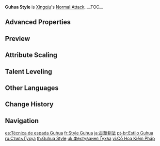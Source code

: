 {{Talent Infobox
|image         = Talent Guhua Style.png
|character     = Xingqiu
|type          = Normal Attack
|info          = '''Normal Attack'''<br />Performs up to 5 rapid strikes.<br /><br />'''Charged Attack'''<br />Consumes a certain amount of Stamina to unleash 2 rapid sword strikes.<br /><br />'''Plunging Attack'''<br />Plunges from mid-air to strike the ground below, damaging opponents along the path and dealing [[AoE]] DMG upon impact.
|hit1          = 46.6–99.6%
|hit2          = 47.6–101%
|hit3          = 28.6–61% (×2)
|hit4          = 56–119%
|hit5          = 35.9–76.6% (×2)
|charged       = 47.3+56.2%–101+120%
|chargedStamina= 20
|plunge        = 63.9–135%
|plungeLow     = 128–271%
|plungeHigh    = 160–338%
|scale_att1    = ATK
}}
'''Guhua Style''' is [[Xingqiu]]'s [[Normal Attack]].
__TOC__
{{Clr}}
==Advanced Properties==
{{Advanced Properties
|title   = Normal Attack 1-Hit
|gu      = 1U
|icdtag  = Normal Attack
|icdtype = 2.5s/3 Hits
|poise   = 47.7
|impulse = 3

|title2   = Normal Attack 2-Hit
|gu2      = 1U
|icdtag2  = Normal Attack
|icdtype2 = 2.5s/3 Hits
|poise2   = 49.5
|impulse2 = 3

|title3   = Normal Attack 3-Hit A
|gu3      = 1U
|icdtag3  = Normal Attack
|icdtype3 = 2.5s/3 Hits
|poise3   = 29.3
|impulse3 = 3

|title4   = Normal Attack 3-Hit B
|gu4      = 1U
|icdtag4  = Normal Attack
|icdtype4 = 2.5s/3 Hits
|poise4   = 29.3
|impulse4 = 3

|title5   = Normal Attack 4-Hit
|gu5      = 1U
|icdtag5  = Normal Attack
|icdtype5 = 2.5s/3 Hits
|poise5   = 57.6
|impulse5 = 3

|title6   = Normal Attack 5-Hit A
|gu6      = 1U
|icdtag6  = Normal Attack
|icdtype6 = 2.5s/3 Hits
|poise6   = 36.81
|impulse6 = Air, 0, 450

|title7   = Normal Attack 5-Hit B
|gu7      = 1U
|icdtag7  = Normal Attack
|icdtype7 = 2.5s/3 Hits
|poise7   = 36.81
|impulse7 = 6

|title8   = Charged Attack 1-Hit
|gu8      = 1U
|icdtag8  = Normal Attack
|icdtype8 = 2.5s/3 Hits
|poise8   = 50.3
|impulse8 = 2

|title9   = Charged Attack 2-Hit
|gu9      = 1U
|icdtag9  = Normal Attack
|icdtype9 = 2.5s/3 Hits
|poise9   = 50.3
|impulse9 = 6

|title10   = Plunging Attack Collision
|gu10      = 0U
|icdtag10  = none
|poise10   = 25
|impulse10 = 2

|title11   = Low Plunge
|gu11      = 1U
|icdtag11  = none
|poise11   = 100
|impulse11 = 4
|blunt11   = 1

|title12   = High Plunge
|gu12      = 1U
|icdtag12  = none
|poise12   = 150
|impulse12 = 7
|blunt12   = 1
}}

==Preview==
{{Preview
|file1=Guhua Style Normal Preview
|caption1=Normal Attack

|file2=Guhua Style Charged Preview
|caption2=Charged Attack

|file3=Guhua Style Plunge Preview
|caption3=Plunging Attack
}}

==Attribute Scaling==
{{Talent Scaling
|talentType=Normal Attack
|levels=11
|order=hit1,hit2,hit3,hit4,hit5,charged_title,charged,stamina,plunge_title,plunge,plungelow,plungehigh
|titles=1-Hit DMG (%),2-Hit DMG (%),3-Hit DMG (%),4-Hit DMG (%),5-Hit DMG (%),Charged Attack,Charged Attack DMG (%),Charged Attack Stamina Cost,Plunging Attack,Plunge DMG (%),Low Plunge DMG (%),High Plunge DMG (%)
|hit1_1=46.61
|hit1_2=50.41
|hit1_3=54.2
|hit1_4=59.62
|hit1_5=63.41
|hit1_6=67.75
|hit1_7=73.71
|hit1_8=79.67
|hit1_9=85.64
|hit1_10=92.14
|hit1_11=99.59
|hit2_1=47.64
|hit2_2=51.52
|hit2_3=55.4
|hit2_4=60.94
|hit2_5=64.82
|hit2_6=69.25
|hit2_7=75.34
|hit2_8=81.44
|hit2_9=87.53
|hit2_10=94.18
|hit2_11=101.8
|hit3_1=28.55+28.55
|hit3_2=30.88+30.88
|hit3_3=33.2+33.2
|hit3_4=36.52+36.52
|hit3_5=38.84+38.84
|hit3_6=41.5+41.5
|hit3_7=45.15+45.15
|hit3_8=48.8+48.8
|hit3_9=52.46+52.46
|hit3_10=56.44+56.44
|hit3_11=61+61
|hit4_1=55.99
|hit4_2=60.54
|hit4_3=65.1
|hit4_4=71.61
|hit4_5=76.17
|hit4_6=81.38
|hit4_7=88.54
|hit4_8=95.7
|hit4_9=102.86
|hit4_10=110.67
|hit4_11=119.62
|hit5_1=35.86+35.86
|hit5_2=38.78+38.78
|hit5_3=41.7+41.7
|hit5_4=45.87+45.87
|hit5_5=48.79+48.79
|hit5_6=52.13+52.13
|hit5_7=56.71+56.71
|hit5_8=61.3+61.3
|hit5_9=65.89+65.89
|hit5_10=70.89+70.89
|hit5_11=76.62+76.62
|charged_1=47.3+56.16
|charged_2=51.15+60.73
|charged_3=55+65.3
|charged_4=60.5+71.83
|charged_5=64.35+76.4
|charged_6=68.75+81.63
|charged_7=74.8+88.81
|charged_8=80.85+95.99
|charged_9=86.9+103.17
|charged_10=93.5+111.01
|charged_11=101.06+119.99
|stamina=20
|plunge_1=63.93
|plunge_2=69.14
|plunge_3=74.34
|plunge_4=81.77
|plunge_5=86.98
|plunge_6=92.92
|plunge_7=101.1
|plunge_8=109.28
|plunge_9=117.46
|plunge_10=126.38
|plunge_11=135.3
|plungelow_1=127.84
|plungelow_2=138.24
|plungelow_3=148.65
|plungelow_4=163.51
|plungelow_5=173.92
|plungelow_6=185.81
|plungelow_7=202.16
|plungelow_8=218.51
|plungelow_9=234.86
|plungelow_10=252.7
|plungelow_11=270.54
|plungehigh_1=159.68
|plungehigh_2=172.67
|plungehigh_3=185.67
|plungehigh_4=204.24
|plungehigh_5=217.23
|plungehigh_6=232.09
|plungehigh_7=252.51
|plungehigh_8=272.93
|plungehigh_9=293.36
|plungehigh_10=315.64
|plungehigh_11=337.92
}}

==Talent Leveling==
{{Talent Upgrade|Xingqiu}}

==Other Languages==
{{Other Languages
|en      = Guhua Style
|zhs     = 古华剑法
|zhs_rm  = Gǔhuá Jiànfǎ
|zht     = 古華劍法
|zht_rm  = Gǔhuá Jiànfǎ
|zh_tl   = Guhua Swordmanship
|ja      = 古華剣法
|ja_rm   = Koka Kenpou{{Assumed}}
|ja_tl   = Guhua Swordmanship
|ko      = 고화 검법
|ko_rm   = Gohwa Geombeop
|ko_tl   = Guhua Swordmanship
|es      = Técnica de espada Guhua
|es_tl   = Guhua Sword Technique
|fr      = Style Guhua
|fr_tl   = Guhua Style
|ru      = Стиль Гухуа
|ru_tl   = Guhua Style
|th      = Guhua Style
|vi      = {{tt|Cổ Hoa Kiếm Pháp|古华剑法}}
|vi_tl   = Guhua Swordmanship{{Sino|vi}}
|de      = Guhua-Stil
|de_tl   = Guhua Style
|id      = Guhua Style
|pt      = Estilo Guhua
|pt_tl   = Guhua Style
|tr      = Guhua Tarzı
|tr_tl   = 
|it      = Stile Guhua
|it_tl   = Guhua Style
}}

==Change History==
{{Change History|1.0}}

==Navigation==
{{Talent Navbox|Xingqiu}}

[[es:Técnica de espada Guhua]]
[[fr:Style Guhua]]
[[ja:古華剣法]]
[[pt-br:Estilo Guhua]]
[[ru:Стиль Гухуа]]
[[th:Guhua Style]]
[[uk:Фехтування Ґухва]]
[[vi:Cổ Hoa Kiếm Pháp]]